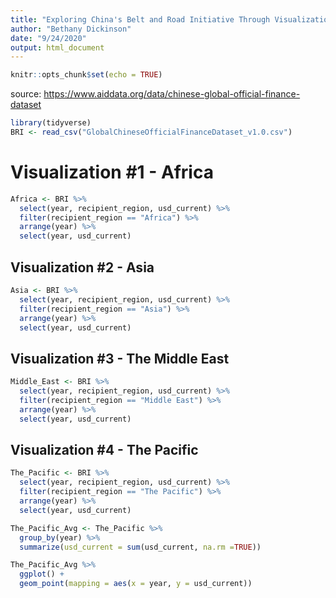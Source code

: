 ```yaml
---
title: "Exploring China's Belt and Road Initiative Through Visualizations"
author: "Bethany Dickinson"
date: "9/24/2020"
output: html_document
---
```


```r
knitr::opts_chunk$set(echo = TRUE)
```
source: <https://www.aiddata.org/data/chinese-global-official-finance-dataset>

```r

library(tidyverse)
BRI <- read_csv("GlobalChineseOfficialFinanceDataset_v1.0.csv")

```



# Visualization #1 - Africa
```r

Africa <- BRI %>%
  select(year, recipient_region, usd_current) %>%
  filter(recipient_region == "Africa") %>%
  arrange(year) %>%
  select(year, usd_current)

```



## Visualization #2 - Asia
```r

Asia <- BRI %>%
  select(year, recipient_region, usd_current) %>%
  filter(recipient_region == "Asia") %>%
  arrange(year) %>%
  select(year, usd_current)

```




## Visualization #3 - The Middle East
```r

Middle_East <- BRI %>% 
  select(year, recipient_region, usd_current) %>%
  filter(recipient_region == "Middle East") %>%
  arrange(year) %>%
  select(year, usd_current)

```


## Visualization #4 - The Pacific 

```r

The_Pacific <- BRI %>%
  select(year, recipient_region, usd_current) %>%
  filter(recipient_region == "The Pacific") %>%
  arrange(year) %>%
  select(year, usd_current) 

The_Pacific_Avg <- The_Pacific %>%
  group_by(year) %>%
  summarize(usd_current = sum(usd_current, na.rm =TRUE))

The_Pacific_Avg %>%
  ggplot() +
  geom_point(mapping = aes(x = year, y = usd_current))

```


